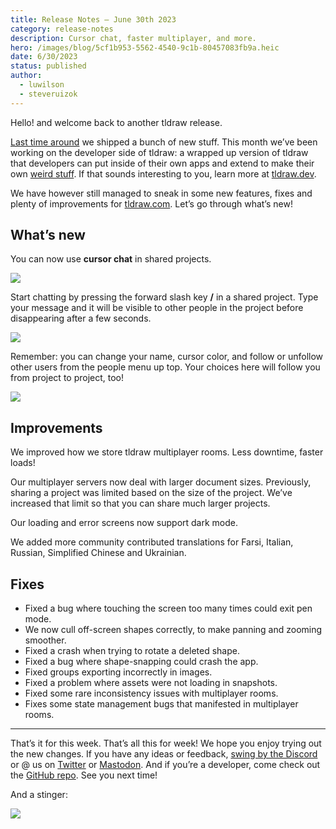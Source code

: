 ```yaml
---
title: Release Notes – June 30th 2023
category: release-notes
description: Cursor chat, faster multiplayer, and more.
hero: /images/blog/5cf1b953-5562-4540-9c1b-80457083fb9a.heic
date: 6/30/2023
status: published
author:
  - luwilson
  - steveruizok
---
```


Hello! and welcome back to another tldraw release.

[Last time around](https://tldraw.dev/blog/release-notes/release-notes-june-9th-2023) we shipped a bunch of new stuff. This month we’ve been working on the developer side of tldraw: a wrapped up version of tldraw that developers can put inside of their own apps and extend to make their own [weird stuff](https://twitter.com/steveruizok/status/1674376276788883456). If that sounds interesting to you, learn more at [tldraw.dev](https://www.tldraw.dev/?utm_source=blog&utm_medium=announcement&utm_campaign=release-notes).

We have however still managed to sneak in some new features, fixes and plenty of improvements for [tldraw.com](https://www.tldraw.com). Let’s go through what’s new!

## What’s new

You can now use **cursor chat** in shared projects.

![](/images/blog/7feb9bb9-b771-4ce0-a6ec-726dde1b4305_960x540.gif)

Start chatting by pressing the forward slash key **/** in a shared project. Type your message and it will be visible to other people in the project before disappearing after a few seconds.

![](/images/blog/946479a2-4c86-4fd7-a36e-23adc6e69c2e_720x406.gif)

Remember: you can change your name, cursor color, and follow or unfollow other users from the people menu up top. Your choices here will follow you from project to project, too!

![](/images/blog/54e27896-1f4c-4719-9d0e-4ea1e9991d97_960x540.gif)

## Improvements

We improved how we store tldraw multiplayer rooms. Less downtime, faster loads!

Our multiplayer servers now deal with larger document sizes. Previously, sharing a project was limited based on the size of the project. We’ve increased that limit so that you can share much larger projects.

Our loading and error screens now support dark mode.

We added more community contributed translations for Farsi, Italian, Russian, Simplified Chinese and Ukrainian.

## Fixes

- Fixed a bug where touching the screen too many times could exit pen mode.
- We now cull off-screen shapes correctly, to make panning and zooming smoother.
- Fixed a crash when trying to rotate a deleted shape.
- Fixed a bug where shape-snapping could crash the app.
- Fixed groups exporting incorrectly in images.
- Fixed a problem where assets were not loading in snapshots.
- Fixed some rare inconsistency issues with multiplayer rooms.
- Fixes some state management bugs that manifested in multiplayer rooms.

---

That’s it for this week. That’s all this for week! We hope you enjoy trying out the new changes. If you have any ideas or feedback, [swing by the Discord](https://discord.tldraw.com/?utm_source=blog&utm_medium=announcement&utm_campaign=release-notes) or @ us on [Twitter](https://twitter.com/tldraw) or [Mastodon](https://mas.to/@tldraw). And if you’re a developer, come check out the [GitHub repo](https://github.com/tldraw/tldraw). See you next time!

And a stinger:

![](/images/blog/4fd8e559-e03d-4103-b300-29666313ea06_720x406.gif)
